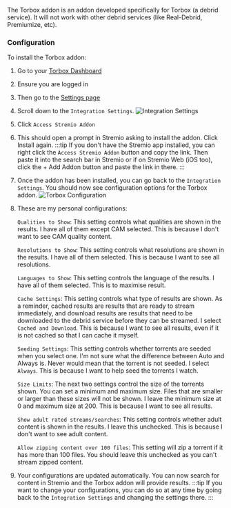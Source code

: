 
<AddonLinks id="torbox" manifest="https://stremio.torbox.app/manifest.json" configurable={true} configurationRequired={true}/> 


The Torbox addon is an addon developed specifically for Torbox (a debrid service). 
It will not work with other debrid services (like Real-Debrid, Premiumize, etc).

<h3>Configuration</h3>

To install the Torbox addon: 

1. Go to your [Torbox Dashboard](https://torbox.app/dashboard)
2. Ensure you are logged in 
3. Then go to the [Settings page](https://torbox.app/settings)
4. Scroll down to the `Integration Settings`. 
    ![Integration Settings](/img/stremio/torbox_integration_settings.png)
5. Click `Access Stremio Addon` 
6. This should open a prompt in Stremio asking to install the addon. Click Install again.
    :::tip
    If you don't have the Stremio app installed, you can right click the `Access Stremio Addon` button and copy the link.
    Then paste it into the search bar in Stremio or if on Stremio Web (iOS too), click the + Add Addon button and paste the link in there.
    :::
7. Once the addon has been installed, you can go back to the `Integration Settings`. 
   You should now see configuration options for the Torbox addon.
    ![Torbox Configuration](/img/stremio/torbox_stremio_settings.png)
8. These are my personal configurations: 

    `Qualities to Show`: This setting controls what qualities are shown in the results.
                         I have all of them except CAM selected. This is because I don't want to see CAM quality content.

    `Resolutions to Show`: This setting controls what resolutions are shown in the results. 
                           I have all of them selected. This is because I want to see all resolutions.

    `Languages to Show`: This setting controls the language of the results.
                         I have all of them selected. This is to maximise result. 

    `Cache Settings`: This setting controls what type of results are shown. As a reminder, cached results are results that are ready to stream immediately, and download results are results that need to be downloaded to the debrid service before they can be streamed.
                      I select `Cached and Download`. This is because I want to see all results, even if it is not cached so that I can cache it myself.
    
    `Seeding Settings`: This setting controls whether torrents are seeded when you select one. I'm not sure what the difference between Auto and Always is. Never would mean that the torrent is not seeded.
                        I select `Always`. This is because I want to help seed the torrents I watch.
    
    `Size Limits`: The next two settings control the size of the torrents shown. You can set a minimum and maximum size. Files that are smaller or larger than these sizes will not be shown.
                   I leave the minimum size at 0 and maximum size at 200. This is because I want to see all results.
    
    `Show adult rated streams/searches`: This setting controls whether adult content is shown in the results. 
                                        I leave this unchecked. This is because I don't want to see adult content.
    
    `Allow zipping content over 100 files`: This setting will zip a torrent if it has more than 100 files. You should leave this unchecked as you can't stream zipped content.

9. Your configurations are updated automatically. You can now search for content in Stremio and the Torbox addon will provide results.
:::tip
If you want to change your configurations, you can do so at any time by going back to the `Integration Settings` and changing the settings there. 
:::   
